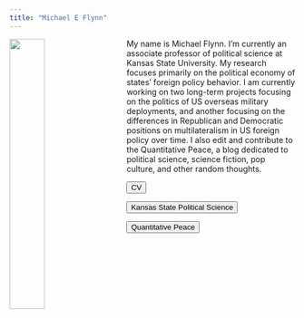 ```yaml
---
title: "Michael E Flynn"
---
```


<img src="images/profile-pic.png" style="width:35%; margin-right: 30px" align="left">


My name is Michael Flynn. I'm currently an associate professor of political science at Kansas State University. My research focuses primarily on the political economy of states' foreign policy behavior. I am currently working on two long-term projects focusing on the politics of US overseas military deployments, and another focusing on the differences in Republican and Democratic positions on  multilateralism in US foreign policy over time. I also edit and contribute to the Quantitative Peace, a blog dedicated to political science, science fiction, pop culture, and other random thoughts.


<form action="files/Flynn_CV.pdf">
    <input type="submit" value="CV" />
</form>

<p style="margin-bottom:0.15cm;">


<form action="https://www.k-state.edu/polsci/">
    <input type="submit" value="Kansas State Political Science" />
</form>

<p style="margin-bottom:0.15cm;">

<form action="http://quantitativepeace.com"> 
    <input type="submit" value="Quantitative Peace" />
</form>

